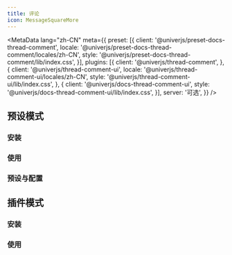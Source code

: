 ```yaml
---
title: 评论
icon: MessageSquareMore
---
```


<MetaData
  lang="zh-CN"
  meta={{
    preset: [{
      client: '@univerjs/preset-docs-thread-comment',
      locale: '@univerjs/preset-docs-thread-comment/locales/zh-CN',
      style: '@univerjs/preset-docs-thread-comment/lib/index.css',
    }],
    plugins: [{
      client: '@univerjs/thread-comment',
    }, {
      client: '@univerjs/thread-comment-ui',
      locale: '@univerjs/thread-comment-ui/locales/zh-CN',
      style: '@univerjs/thread-comment-ui/lib/index.css',
    }, {
      client: '@univerjs/docs-thread-comment-ui',
      style: '@univerjs/docs-thread-comment-ui/lib/index.css',
    }],
    server: '可选',
  }}
/>

## 预设模式

### 安装

### 使用

### 预设与配置

## 插件模式

### 安装

### 使用
